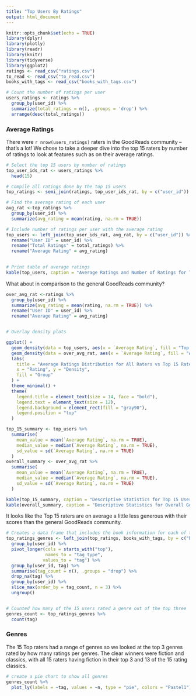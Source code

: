 ```yaml
---
title: "Top Users By Ratings"
output: html_document
---
```


```r
knitr::opts_chunk$set(echo = TRUE)
library(dplyr)
library(plotly)
library(readr)
library(knitr)
library(tidyverse)
library(ggplot2)
ratings <- read_csv("ratings.csv")
to_read <- read_csv("to_read.csv")
books_with_tags <- read_csv("books_with_tags.csv")
```

```r
# Count the number of ratings per user
users_ratings <- ratings %>%
  group_by(user_id) %>%
  summarize(total_ratings = n(), .groups = 'drop') %>%
  arrange(desc(total_ratings))

```
### Average Ratings

There were `r nrow(users_ratings)` raters in the GoodReads community -- that's a lot! We chose to take a deeper dive into the top 15 raters by number of ratings to look at features such as on their average ratings. 

```r
# Select the top 15 users by number of ratings
top_user_ids_rat <- users_ratings %>%
  head(15)

# Compile all ratings done by the top 15 users
top_ratings <- semi_join(ratings, top_user_ids_rat, by = c("user_id"))

# Find the average rating of each user
avg_rat <-top_ratings %>%
  group_by(user_id) %>%  
  summarize(avg_rating = mean(rating, na.rm = TRUE))

# Include number of ratings per user with the average rating
top_users <- left_join(top_user_ids_rat, avg_rat, by = c("user_id")) %>%
  rename("User ID" = user_id) %>%
  rename("Total Ratings" = total_ratings) %>%
  rename("Average Rating" = avg_rating)

  
# Print table of average ratings
kable(top_users, caption = "Average Ratings and Number of Ratings for Top 15 Raters", align = "c")

```
What about in comparison to the general GoodReads community?

```r

over_avg_rat <-ratings %>%
  group_by(user_id) %>%  
  summarize(avg_rating = mean(rating, na.rm = TRUE)) %>%
  rename("User ID" = user_id) %>%
  rename("Average Rating" = avg_rating)


# Overlay density plots

ggplot() +
  geom_density(data = top_users, aes(x = `Average Rating`, fill = "Top 15 Raters"), alpha = 0.5) +
  geom_density(data = over_avg_rat, aes(x = `Average Rating`, fill = "All Raters"), alpha = 0.5) +
  labs(
    title = "Average Ratings Distribution for All Raters vs Top 15 Raters",
    x = "Rating", y = "Density",
    fill = "Group"
  ) +
  theme_minimal() +
  theme(
    legend.title = element_text(size = 14, face = "bold"),
    legend.text = element_text(size = 12),
    legend.background = element_rect(fill = "gray90"),
    legend.position = "top"
  )

top_15_summary <- top_users %>%
  summarise(
    mean_value = mean(`Average Rating`, na.rm = TRUE),
    median_value = median(`Average Rating`, na.rm = TRUE),
    sd_value = sd(`Average Rating`, na.rm = TRUE)
  )
overall_summary <- over_avg_rat %>%
  summarise(
    mean_value = mean(`Average Rating`, na.rm = TRUE),
    median_value = median(`Average Rating`, na.rm = TRUE),
    sd_value = sd(`Average Rating`, na.rm = TRUE)
  )

kable(top_15_summary, caption = "Descriptive Statistics for Top 15 Users' Ratings", align = "c")
kable(overall_summary, caption = "Descriptive Statistics for Overall GoodReads Community's Ratings", align = "c")
```
It looks like the Top 15 raters are on average a little less generous with their scores than the general GoodReads community.
```r
# Creates a data frame that includes the book information for each of the ratings in top_ratings. Then found the three most rated genres for the top 15 users. 
top_ratings_genres <- left_join(top_ratings, books_with_tags, by = c("book_id")) %>%
  group_by(user_id) %>% 
  pivot_longer(cols = starts_with("top"),
               names_to = "tag_type",
              values_to = "tag") %>%
  group_by(user_id, tag) %>%
  summarise(tag_count = n(), .groups = "drop") %>%
  drop_na(tag) %>%
  group_by(user_id) %>%
  slice_max(order_by = tag_count, n = 3) %>%
  ungroup()


# Counted how many of the 15 users rated a genre out of the top three
genres_count <- top_ratings_genres %>%
  count(tag)

```
 
### Genres

The 15 Top raters had a range of genres so we looked at the top 3 genres rated by how many ratings per genres. The clear winners were fiction and classics, with all 15 raters having fiction in their top 3 and 13 of the 15 rating classics. 

```r
# create a pie chart to show all genres
genres_count %>%
  plot_ly(labels = ~tag, values = ~n, type = "pie", colors = "Pastel1")
  
```
  